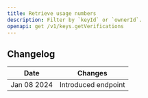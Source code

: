```yaml
---
title: Retrieve usage numbers
description: Filter by `keyId` or `ownerId`.
openapi: get /v1/keys.getVerifications
---
```


## Changelog

| Date        | Changes             |
|-------------|---------------------|
| Jan 08 2024 | Introduced endpoint |
